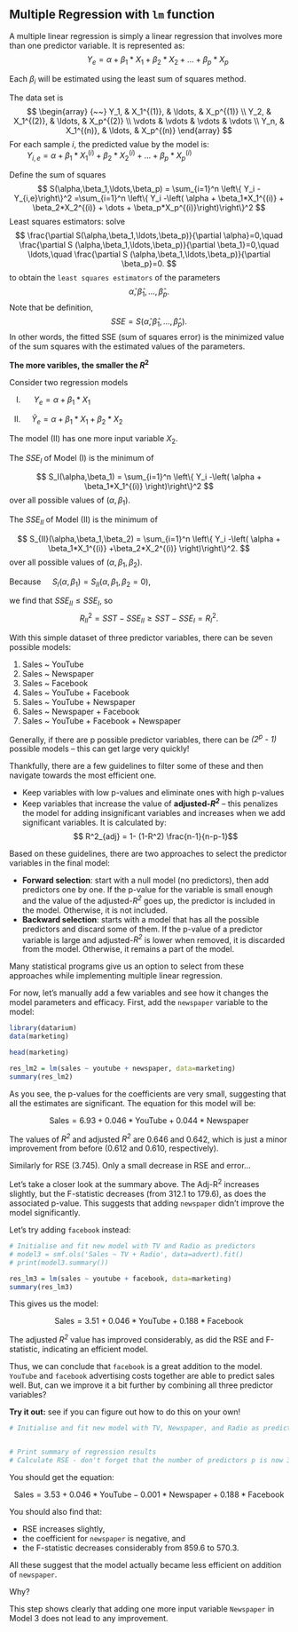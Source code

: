 

## Multiple Regression with `lm` function

A multiple linear regression is simply a linear regression that involves more 
than one predictor variable. It is represented as:
$$\qquad Y_e = \alpha + \beta_1*X_1  + \beta_2*X_2 + \dots  + \beta_p*X_p$$  

Each *β<sub>i</sub>* will be estimated using the least sum of squares method.

The data set is  
$$ \begin{array} 
       {~~}  Y_1, &  X_1^{(1)},  &  \ldots, &  X_p^{(1)} \\
        Y_2, &  X_1^{(2)},  &  \ldots, &  X_p^{(2)} \\
       \vdots  & \vdots  & \vdots & \vdots \\
      Y_n, &  X_1^{(n)},  &  \ldots, &  X_p^{(n)} 
    \end{array}
$$
For each sample $i$, the predicted value by the model is:  
$\qquad Y_{i,e} = \alpha + \beta_1*X_1^{(i)}  + \beta_2*X_2^{(i)} + \dots  + \beta_p*X_p^{(i)}$  


Define the sum of squares 
$$   S(\alpha,\beta_1,\ldots,\beta_p) = \sum_{i=1}^n 
\left\{     Y_i -Y_{i,e}\right\}^2  =\sum_{i=1}^n \left\{ 
    Y_i -\left( \alpha + \beta_1*X_1^{(i)}  + \beta_2*X_2^{(i)} + \dots  + \beta_p*X_p^{(i)}\right)\right\}^2
$$
Least squares estimators: solve 
$$ \frac{\partial  S(\alpha,\beta_1,\ldots,\beta_p)}{\partial \alpha}=0,\quad 
\frac{\partial S (\alpha,\beta_1,\ldots,\beta_p)}{\partial \beta_1}=0,\quad \ldots,\quad
\frac{\partial S (\alpha,\beta_1,\ldots,\beta_p)}{\partial \beta_p}=0. 
$$
to obtain the `least squares estimators` of the parameters
$$ \hat\alpha, \hat\beta_1,\ldots,\hat\beta_p.
$$
Note that be definition, 
$$      SSE = S(\hat\alpha, \hat\beta_1,\ldots,\hat\beta_p).
$$
In other words, the fitted SSE (sum of squares error) is the minimized 
value of the sum squares with the estimated values of the parameters.

**The more varibles, the smaller the $R^2$**

Consider two regression models

(I)   $\quad ~ Y_e = \alpha + \beta_1*X_1$ 

(II)  $\quad  \tilde Y_e = \alpha + \beta_1*X_1  + \beta_2*X_2$

The model (II) has one more input variable $X_2$. 

The $SSE_I$ of Model (I) is the minimum of

$$   S_I(\alpha,\beta_1) = \sum_{i=1}^n \left\{ 
    Y_i -\left( \alpha + \beta_1*X_1^{(i)} \right)\right\}^2
$$
over all possible values of $(\alpha,\beta_1)$.

The $SSE_{II}$ of Model (II) is the minimum of 

$$   S_{II}(\alpha,\beta_1,\beta_2) = \sum_{i=1}^n \left\{ 
    Y_i -\left( \alpha + \beta_1*X_1^{(i)} +\beta_2*X_2^{(i)}  \right)\right\}^2. 
$$
over all possible values of $(\alpha,\beta_1,\beta_2)$.

Because  $\quad S_I(\alpha,\beta_1) = S_{II}(\alpha,\beta_1,\beta_2=0 )$, 

we find that $SSE_{II}\le SSE_I$, so 
$$   R^2_{II} = SST - SSE_{II} \ge SST - SSE_{I} =  R^2_{I}.
$$

With this simple dataset of three predictor variables, there can be seven 
possible models:

1. Sales ~ YouTube
2. Sales ~ Newspaper
3. Sales ~ Facebook
4. Sales ~ YouTube + Facebook
5. Sales ~ YouTube + Newspaper
6. Sales ~ Newspaper + Facebook
7. Sales ~ YouTube + Facebook + Newspaper

Generally, if there are p possible predictor variables, there can be 
*(2<sup>p</sup> - 1)* possible models – this can get large very quickly!

Thankfully, there are a few guidelines to filter some of these and then 
navigate towards the most efficient one.

- Keep variables with low p-values and eliminate ones with high p-values
- Keep variables that increase the value of **adjusted-*R<sup>2</sup>*** – this
  penalizes the model for adding insignificant variables and increases when we 
  add significant variables. It is calculated by: 
$$ R^2_{adj} = 1- (1-R^2) \frac{n-1}{n-p-1}$$

Based on these guidelines, there are two approaches to select the predictor 
variables in the final model:

- **Forward selection**: start with a null model (no predictors), then add 
predictors one by one. If the p-value for the variable is small enough and the 
value of the adjusted-*R<sup>2</sup>* goes up, the predictor is included in the 
model. Otherwise, it is not included.
- **Backward selection**: starts with a model that has all the possible 
predictors and discard some of them. If the p-value of a predictor variable is 
large and adjusted-*R<sup>2</sup>* is lower when removed, it is discarded from 
the model. Otherwise, it remains a part of the model.

Many statistical programs give us an option to select from these approaches 
while implementing multiple linear regression.

For now, let’s manually add a few variables and see how it changes the model 
parameters and efficacy. First, add the `newspaper` variable to the model:

```r
library(datarium)
data(marketing)

head(marketing)
```

```r
res_lm2 = lm(sales ~ youtube + newspaper, data=marketing)
summary(res_lm2)
```


As you see, the p-values for the coefficients are very small, suggesting that 
all the estimates are significant. The equation for this model will be:

 $$ \text{Sales} = 6.93+0.046* \text{YouTube} + 0.044 * \text{Newspaper}$$

The values of *R<sup>2</sup>* and adjusted *R<sup>2</sup>* are 0.646 and 0.642, 
which is just a minor improvement from before  (0.612 and 0.610, respectively).

Similarly for RSE (3.745). Only a small decrease in RSE and error...

Let’s take a closer look at the summary above. The Adj-R<sup>2</sup> increases 
slightly, but the F-statistic decreases (from 312.1 to 179.6), as does the 
associated p-value. This suggests that adding `newspaper` didn't improve the 
model significantly.

Let's try adding `facebook` instead:

```r
# Initialise and fit new model with TV and Radio as predictors
# model3 = smf.ols('Sales ~ TV + Radio', data=advert).fit()
# print(model3.summary())

res_lm3 = lm(sales ~ youtube + facebook, data=marketing)
summary(res_lm3)
```

This gives us the model:

 $$ \text{Sales} = 3.51+0.046* \text{YouTube} + 0.188 * \text{Facebook}$$

The adjusted *R<sup>2</sup>* value has improved considerably, as did the 
RSE and F-statistic, indicating an efficient model.

Thus, we can conclude that `facebook` is a great addition to the model.  
`YouTube` and `facebook` advertising costs together are able to predict sales
well. But, can we improve it a bit further by combining all three predictor 
variables?

**Try it out:** see if you can figure out how to do this on your own!

```r
# Initialise and fit new model with TV, Newspaper, and Radio as predictors


# Print summary of regression results
# Calculate RSE - don't forget that the number of predictors p is now 3

```

You should get the equation:

$$ \text{Sales} = 3.53+0.046*\text{YouTube} -0.001*\text{Newspaper} +0.188*\text{Facebook}$$


You should also find that:

- RSE increases slightly,
- the coefficient for `newspaper` is negative, and
- the F-statistic decreases considerably from 859.6 to 570.3.

All these suggest that the model actually became less efficient on addition of `newspaper`. 

Why?

This step shows clearly that adding one more input variable `Newspaper` in 
Model 3 does not lead to any improvement. 
